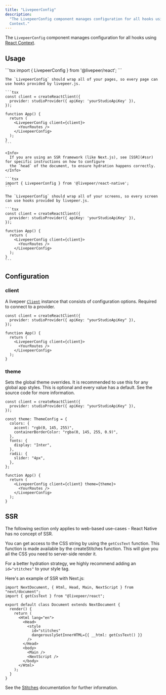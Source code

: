 ```yaml
---
title: "LivepeerConfig"
description:
  "The LivepeerConfig component manages configuration for all hooks using React
  Context."
---
```


The `LivepeerConfig` component manages configuration for all hooks using
[React Context](https://reactjs.org/docs/context.html).

## Usage

<Tabs>
  <Tab title="React">
    ```tsx 
    import { LivepeerConfig } from '@livepeer/react';
    ```
    
    The `LivepeerConfig` should wrap all of your pages, so every page can use hooks provided by livepeer.js.

    ```tsx
    const client = createReactClient({
      provider: studioProvider({ apiKey: 'yourStudioApiKey' }),
    });

    function App() {
      return (
        <LivepeerConfig client={client}>
          <YourRoutes />
        </LivepeerConfig>
      );
    }
    ```

    <Info>
      If you are using an SSR framework (like Next.js), see [SSR](#ssr) for specific instructions on how to configure
      the `head` of the document, to ensure hydration happens correctly.
    </Info>

  </Tab>
  <Tab title="React Native">

    ```tsx
    import { LivepeerConfig } from '@livepeer/react-native';
    ```

    The `LivepeerConfig` should wrap all of your screens, so every screen can use hooks provided by livepeer.js.

    ```tsx
    const client = createReactClient({
      provider: studioProvider({ apiKey: 'yourStudioApiKey' }),
    });

    function App() {
      return (
        <LivepeerConfig client={client}>
          <YourRoutes />
        </LivepeerConfig>
      );
    }
    ```

  </Tab>
</Tabs>

## Configuration

### client

A livepeer [`Client`](/sdks/livepeer-js/client) instance that consists of
configuration options. Required to connect to a provider.

```tsx
const client = createReactClient({
  provider: studioProvider({ apiKey: "yourStudioApiKey" }),
});

function App() {
  return (
    <LivepeerConfig client={client}>
      <YourRoutes />
    </LivepeerConfig>
  );
}
```

### theme

Sets the global theme overrides. It is recommended to use this for any global
app styles. This is optional and every value has a default. See the source code
for more information.

```tsx {5-16,20}
const client = createReactClient({
  provider: studioProvider({ apiKey: "yourStudioApiKey" }),
});

const theme: ThemeConfig = {
  colors: {
    accent: "rgb(0, 145, 255)",
    containerBorderColor: "rgba(0, 145, 255, 0.9)",
  },
  fonts: {
    display: "Inter",
  },
  radii: {
    slider: "4px",
  },
};

function App() {
  return (
    <LivepeerConfig client={client} theme={theme}>
      <YourRoutes />
    </LivepeerConfig>
  );
}
```

## SSR

<Warning>
  The following section only applies to web-based use-cases - React Native has
  no concept of SSR.
</Warning>

You can get access to the CSS string by using the `getCssText` function. This
function is made available by the createStitches function. This will give you
all the CSS you need to server-side render it.

For a better hydration strategy, we highly recommend adding an `id="stitches"`
to your style tag.

Here's an example of SSR with Next.js:

```tsx
import NextDocument, { Html, Head, Main, NextScript } from "next/document";
import { getCssText } from "@livepeer/react";

export default class Document extends NextDocument {
  render() {
    return (
      <Html lang="en">
        <Head>
          <style
            id="stitches"
            dangerouslySetInnerHTML={{ __html: getCssText() }}
          />
        </Head>
        <body>
          <Main />
          <NextScript />
        </body>
      </Html>
    );
  }
}
```

See the [Stitches](https://stitches.dev/docs/server-side-rendering)
documentation for further information.
